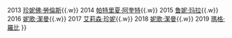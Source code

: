 {{Navbox
|name = 澳洲影藝學院國際獎最佳女配角
|titlestyle = background: #DECD87
|title = {{{1|}}}[[澳洲影藝學院國際獎最佳女配角]]
|groupstyle = background: #DECD87
|group1 = 2010年代
|list1 = 2012 [[賈姬·威佛]]{{.w}}  2013 [[珍妮佛·勞倫斯]]{{.w}} 2014 [[帕特里夏·阿奎特]]{{.w}} 2015 [[鲁妮·玛拉]]{{.w}} 2016 [[妮歌·潔曼]]{{.w}} 2017 [[艾莉森·珍妮]]{{.w}} 2018 [[妮歌·潔曼]]{{.w}} 2019 [[瑪格·羅比]]
}}<noinclude>